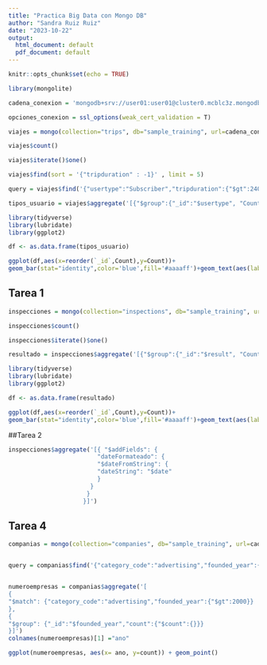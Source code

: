 ```yaml
---
title: "Practica Big Data con Mongo DB"
author: "Sandra Ruiz Ruiz"
date: "2023-10-22"
output:
  html_document: default
  pdf_document: default
---
```


```r
knitr::opts_chunk$set(echo = TRUE)
```


```r
library(mongolite)
```

```r
cadena_conexion = 'mongodb+srv://user01:user01@cluster0.mcblc3z.mongodb.net/test'
```

```r
opciones_conexion = ssl_options(weak_cert_validation = T)
```

```r
viajes = mongo(collection="trips", db="sample_training", url=cadena_conexion, options = opciones_conexion)
```

```r
viajes$count()
```
```r
viajes$iterate()$one()
```

```r
viajes$find(sort = '{"tripduration" : -1}' , limit = 5)
```
```r
query = viajes$find('{"usertype":"Subscriber","tripduration":{"$gt":240},"$expr": {"$eq": ["$start station name","$end station name"]}}')
```

```r
tipos_usuario = viajes$aggregate('[{"$group":{"_id":"$usertype", "Count": {"$sum":1}}}]')
```

```r
library(tidyverse)
library(lubridate)
library(ggplot2)

df <- as.data.frame(tipos_usuario)

ggplot(df,aes(x=reorder(`_id`,Count),y=Count))+
geom_bar(stat="identity",color='blue',fill='#aaaaff')+geom_text(aes(label = Count), color = "black") +coord_flip()+xlab("Tipo Usuario")
```

## Tarea 1

```r
inspecciones = mongo(collection="inspections", db="sample_training", url=cadena_conexion, options = opciones_conexion)
```

```r
inspecciones$count()
```
```r
inspecciones$iterate()$one()
```
```r
resultado = inspecciones$aggregate('[{"$group":{"_id":"$result", "Count": {"$sum":1}}}]')
```

```r

library(tidyverse)
library(lubridate)
library(ggplot2)

df <- as.data.frame(resultado)

ggplot(df,aes(x=reorder(`_id`,Count),y=Count))+
geom_bar(stat="identity",color='blue',fill='#aaaaff')+geom_text(aes(label = Count), color = "black") +coord_flip()+xlab("resultado_inspeccion")

```

##Tarea 2

```r
inspecciones$aggregate('[{ "$addFields": {
                         "dateFormateado": {
                         "$dateFromString": {
                         "dateString": "$date"
                         }
                       }
                      }
                     }]')

```

## Tarea 4
```r
companias = mongo(collection="companies", db="sample_training", url=cadena_conexion, options = opciones_conexion)


query = companias$find('{"category_code":"advertising","founded_year":{"$gt":2000}}')


numeroempresas = companias$aggregate('[
{
"$match": {"category_code":"advertising","founded_year":{"$gt":2000}}
},
{
"$group": {"_id":"$founded_year","count":{"$count":{}}}
}]')
colnames(numeroempresas)[1] ="ano"

ggplot(numeroempresas, aes(x= ano, y=count)) + geom_point()

```

